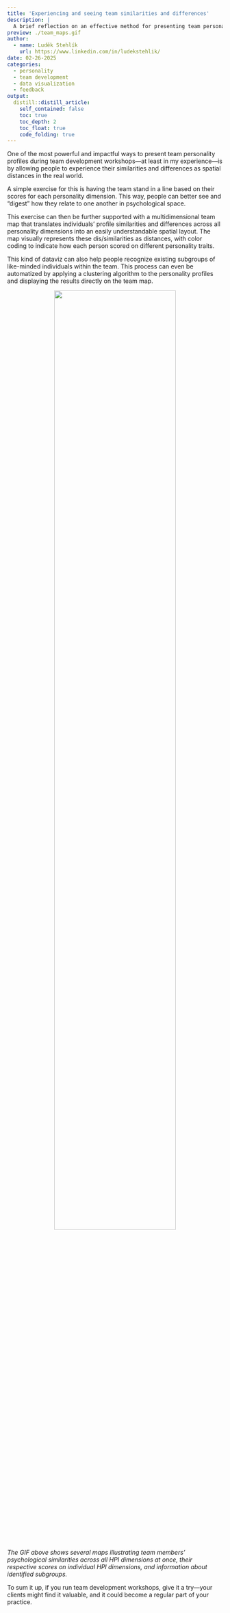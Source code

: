```yaml
---
title: 'Experiencing and seeing team similarities and differences'
description: |
  A brief reflection on an effective method for presenting team personality profiles during team development workshops.      
preview: ./team_maps.gif    
author:
  - name: Luděk Stehlík
    url: https://www.linkedin.com/in/ludekstehlik/
date: 02-26-2025
categories:
  - personality
  - team development
  - data visualization
  - feedback
output:
  distill::distill_article:
    self_contained: false
    toc: true
    toc_depth: 2
    toc_float: true
    code_folding: true
---
```


One of the most powerful and impactful ways to present team personality profiles during team development workshops—at least in my experience—is by allowing people to experience their similarities and differences as spatial distances in the real world.

A simple exercise for this is having the team stand in a line based on their scores for each personality dimension. This way, people can better see and "digest" how they relate to one another in psychological space.

This exercise can then be further supported with a multidimensional team map that translates individuals’ profile similarities and differences across all personality dimensions into an easily understandable spatial layout. The map visually represents these dis/similarities as distances, with color coding to indicate how each person scored on different personality traits.

This kind of dataviz can also help people recognize existing subgroups of like-minded individuals within the team. This process can even be automatized by applying a clustering algorithm to the personality profiles and displaying the results directly on the team map.

<div style="text-align:center">
![](./team_maps.gif){width=75%}
</div>

*The GIF above shows several maps illustrating team members' psychological similarities across all HPI dimensions at once, their respective scores on individual HPI dimensions, and information about identified subgroups.*

To sum it up, if you run team development workshops, give it a try—your clients might find it valuable, and it could become a regular part of your practice.